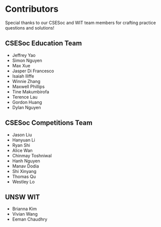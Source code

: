 # Contributors

Special thanks to our CSESoc and WIT team members for crafting practice questions and solutions!

## CSESoc Education Team

- Jeffrey Yao
- Simon Nguyen
- Max Xue
- Jasper Di Francesco
- Isaiah Iliffe
- Winnie Zhang
- Maxwell Phillips
- Tine Makumbirofa
- Terence Lau
- Gordon Huang
- Dylan Nguyen

## CSESoc Competitions Team

- Jason Liu
- Hanyuan Li
- Ryan Shi
- Alice Wan
- Chinmay Toshniwal
- Hanh Nguyen
- Manav Dodia
- Shi Xinyang
- Thomas Qu
- Westley Lo

## UNSW WIT

- Brianna Kim
- Vivian Wang
- Eeman Chaudhry
